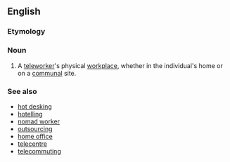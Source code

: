 ==English==

===Etymology===
{{prefix|tele|cottage|lang=en}}

===Noun===
{{en-noun}}
{{wikipedia}}
# A [[teleworker]]'s physical [[workplace]], whether in the individual's home or on a [[communal]] site.

===See also===
* [[hot desking]]
* [[hotelling]]
* [[nomad worker]]
* [[outsourcing]]
* [[home office]]
* [[telecentre]]
* [[telecommuting]]